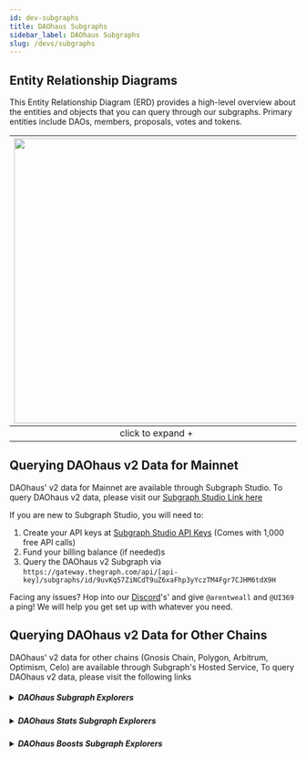 ```yaml
---
id: dev-subgraphs
title: DAOhaus Subgraphs
sidebar_label: DAOhaus Subgraphs
slug: /devs/subgraphs
---
```



## Entity Relationship Diagrams

This Entity Relationship Diagram (ERD) provides a high-level overview about the entities and objects that you can query through our subgraphs. Primary entities include DAOs, members, proposals, votes and tokens. 


| [<img src="https://i.imgur.com/8yI8lAB.png" width="500"/>](https://i.imgur.com/OvzxrJq.png) |
|:--:|
|click to expand + |



## Querying DAOhaus v2 Data for Mainnet
DAOhaus' v2 data for Mainnet are available through Subgraph Studio. To query DAOhaus v2 data, please visit our [Subgraph Studio Link here](https://thegraph.com/explorer/subgraph?id=9uvKq57ZiNCdT9uZ6xaFhp3yYczTM4Fgr7CJHM6tdX9H&view=Indexers)

If you are new to Subgraph Studio, you will need to:  
1. Create your API keys at [Subgraph Studio API Keys](https://thegraph.com/studio/apikeys/) (Comes with 1,000 free API calls)
2. Fund your billing balance (if needed)s
3. Query the DAOhaus v2 Subgraph via `https://gateway.thegraph.com/api/[api-key]/subgraphs/id/9uvKq57ZiNCdT9uZ6xaFhp3yYczTM4Fgr7CJHM6tdX9H`

Facing any issues? Hop into our [Discord](https://discord.gg/invite/daohaus)'s' and give `@arentweall` and `@UI369` a ping! We will help you get set up with whatever you need.

## Querying DAOhaus v2 Data for Other Chains

DAOhaus' v2 data for other chains (Gnosis Chain, Polygon, Arbitrum, Optimism, Celo) are available through Subgraph's Hosted Service, To query DAOhaus v2 data, please visit the following links

<h5>
  <details>
    <summary>DAOhaus Subgraph Explorers</summary>
        <ul>
            <li><a href="https://thegraph.com/hosted-service/subgraph/odyssy-automaton/daohaus-kovan">Kovan</a></li>
            <li><a href="https://thegraph.com/hosted-service/subgraph/odyssy-automaton/daohaus-rinkeby">Rinkeby</a></li>
            <li><a href="https://thegraph.com/hosted-service/subgraph/odyssy-automaton/daohaus-xdai">Gnosis Chain</a></li>
            <li><a href="https://thegraph.com/hosted-service/subgraph/odyssy-automaton/daohaus-matic">Polygon</a></li>
            <li><a href="https://thegraph.com/hosted-service/subgraph/odyssy-automaton/daohaus-optimism">Optimism</a></li>
            <li><a href="https://thegraph.com/hosted-service/subgraph/odyssy-automaton/daohaus-arbitrum">Arbitrum</a></li>
            <li><a href="https://thegraph.com/hosted-service/subgraph/odyssy-automaton/daohaus-celo">Celo</a></li>
        </ul>
  </details>
</h5>

<h5>
  <details>
    <summary>DAOhaus Stats Subgraph Explorers</summary>
        <ul>
            <li><a href="https://thegraph.com/hosted-service/subgraph/odyssy-automaton/daohaus-stats-kovan">Kovan</a></li>
            <li><a href="https://thegraph.com/hosted-service/subgraph/odyssy-automaton/daohaus-stats-rinkeby">Rinkeby</a></li>
            <li><a href="https://thegraph.com/hosted-service/subgraph/odyssy-automaton/daohaus-stats-xdai">Gnosis Chain</a></li>
            <li><a href="https://thegraph.com/hosted-service/subgraph/odyssy-automaton/daohaus-stats-matic">Polygon</a></li>
            <li><a href="https://thegraph.com/hosted-service/subgraph/odyssy-automaton/daohaus-stats-optimism">Optimism</a></li>
            <li><a href="https://thegraph.com/hosted-service/subgraph/odyssy-automaton/daohaus-stats-arbitrum">Arbitrum</a></li>
            <li><a href="https://thegraph.com/hosted-service/subgraph/odyssy-automaton/daohaus-stats-celo">Celo</a></li>
        </ul>
  </details>
</h5>
<h5>
  <details>
    <summary>DAOhaus Boosts Subgraph Explorers</summary>
       <ul>
            <li><a href="https://thegraph.com/hosted-service/subgraph/odyssy-automaton/daohaus-boosts-kovan">Kovan</a></li>
            <li><a href="https://thegraph.com/hosted-service/subgraph/odyssy-automaton/daohaus-boosts-rinkeby">Rinkeby</a></li>
            <li><a href="https://thegraph.com/hosted-service/subgraph/odyssy-automaton/daohaus-boosts-xdai">Gnosis Chain</a></li>
            <li><a href="https://thegraph.com/hosted-service/subgraph/odyssy-automaton/daohaus-boosts-matic">Polygon</a></li>
            <li><a href="https://thegraph.com/hosted-service/subgraph/odyssy-automaton/daohaus-boosts-optimism">Optimism</a></li>
            <li><a href="https://thegraph.com/hosted-service/subgraph/odyssy-automaton/daohaus-boosts-arbitrum">Arbitrum</a></li>
            <li><a href="https://thegraph.com/hosted-service/subgraph/odyssy-automaton/daohaus-boosts-celo">Celo</a></li>
        </ul>
  </details>
</h5>

